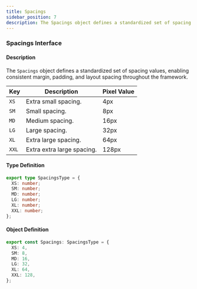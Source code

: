 ```yaml
---
title: Spacings
sidebar_position: 7
description: The Spacings object defines a standardized set of spacing values, enabling consistent margin, padding, and layout spacing throughout the framework.  
---
```


### Spacings Interface

#### Description  
The `Spacings` object defines a standardized set of spacing values, enabling consistent margin, padding, and layout spacing throughout the framework.  

| Key   | Description          | Pixel Value |  
|-------|----------------------|-------------|  
| `XS`  | Extra small spacing. | 4px         |  
| `SM`  | Small spacing.       | 8px         |  
| `MD`  | Medium spacing.      | 16px        |  
| `LG`  | Large spacing.       | 32px        |  
| `XL`  | Extra large spacing. | 64px        |  
| `XXL` | Extra extra large spacing. | 128px  |  

#### Type Definition  
```typescript
export type SpacingsType = {
  XS: number;
  SM: number;
  MD: number;
  LG: number;
  XL: number;
  XXL: number;
};
```

#### Object Definition  
```typescript
export const Spacings: SpacingsType = {
  XS: 4,
  SM: 8,
  MD: 16,
  LG: 32,
  XL: 64,
  XXL: 128,
};
```